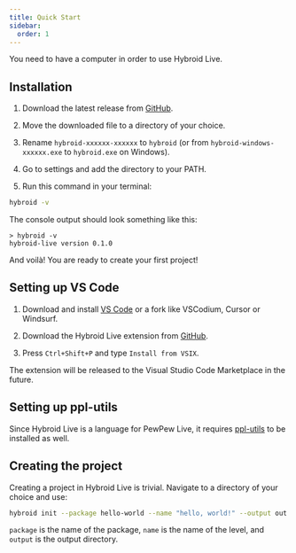 ```yaml
---
title: Quick Start
sidebar:
  order: 1
---
```



<Aside type="note">
  You need to have a computer in order to use Hybroid Live.
</Aside>

## Installation

1. Download the latest release from [GitHub](https://github.com/pewpewlive/hybroid-live/releases/latest).

2. Move the downloaded file to a directory of your choice.

3. Rename `hybroid-xxxxxx-xxxxxx` to `hybroid` (or from `hybroid-windows-xxxxxx.exe` to `hybroid.exe` on Windows).

4. Go to settings and add the directory to your PATH.

5. Run this command in your terminal:

```bash
hybroid -v
```

The console output should look something like this:

```
> hybroid -v
hybroid-live version 0.1.0
```

And voilà! You are ready to create your first project!

## Setting up VS Code

1. Download and install [VS Code](https://code.visualstudio.com/) or a fork like VSCodium, Cursor or Windsurf.

2. Download the Hybroid Live extension from [GitHub](https://github.com/pewpewlive/hybroid-vscode/releases/latest).

3. Press `Ctrl+Shift+P` and type `Install from VSIX`.

The extension will be released to the Visual Studio Code Marketplace in the future.

## Setting up ppl-utils

Since Hybroid Live is a language for PewPew Live, it requires [ppl-utils](https://github.com/pewpewlive/ppl-utils) to be installed as well.

## Creating the project

Creating a project in Hybroid Live is trivial. Navigate to a directory of your choice and use:

```bash
hybroid init --package hello-world --name "hello, world!" --output out
```

`package` is the name of the package, `name` is the name of the level, and `output` is the output directory.